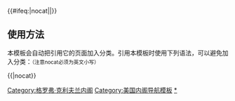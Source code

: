 {{Navbox
|name = Grover Cleveland 22 cabinet
|title = [[美国总统]][[格罗弗·克利夫兰]]内阁（1885年-1889年）
|image = [[File:Grover Cleveland portrait2.jpg|120px|格罗弗·克利夫兰，第二十二任美国总统。]]

|group1 =[[美国副总统|副总统]]
|list1=[[托马斯·A·亨德里克斯]]（1885年） - ''空缺''（1885年-1889年）

|group2=[[美国国务卿|国务卿]]
|list2=[[托马斯·F·贝亚德]]（1885年-1889年）

|group3=[[美国财政部长|财政部长]]
|list3=[[丹尼尔·曼宁]]（1885年-1887年） - [[查尔斯·S·费尔柴尔德]]（1887年-1889年）

|group4=[[美国战争部长|战争部长]]
|list4=[[威廉·克劳宁希尔德·思迪科特]]（1885年-1889年）

|group5=[[美国司法部长|司法部长]]
|list5= [[奥古斯塔斯·希尔·加兰]]（1885年-1889年）

|group6=[[美国邮政部长|邮政部长]]
|list6=[[威廉·弗里曼·维拉斯]]（1885年-1888年） - [[唐纳德·M·迪金森]]（1888年-1889年）

|group7=[[美国海军部长|海军部长]]
|list7=[[威廉·柯林斯·惠特尼]]（1885年-1889年）

|group8=[[美国内政部长|内政部长]]
|list8=[[卢修斯·昆塔斯·辛辛纳特斯·拉马尔]]（1885年-1889年）

|group9=[[美国农业部长|农业部长]]
|list9=[[诺曼·杰伊·科尔曼]]（1889年）

}}<includeonly>{{#ifeq:{{{1}}}|nocat||[[Category:格罗弗·克利夫兰内阁]]}}</includeonly><noinclude>

== 使用方法 ==
本模板会自动把引用它的页面加入分类。引用本模板时使用下列语法，可以避免加入分类：<small>（注意nocat必须为英文小写）</small>
 
<nowiki>{{</nowiki>{{PAGENAME}}<nowiki>|nocat}}</nowiki>

[[Category:美国内阁导航模板]]
[[Category:格罗弗·克利夫兰内阁|*]]
</noinclude>